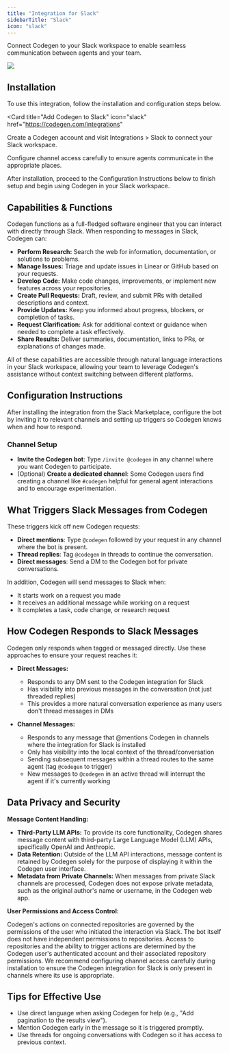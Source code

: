 ```yaml
---
title: "Integration for Slack"
sidebarTitle: "Slack"
icon: "slack"
---
```


Connect Codegen to your Slack workspace to enable seamless communication between agents and your team.

<img src="/images/slack.png" />

## Installation

To use this integration, follow the installation and configuration steps below. 

<Card
  title="Add Codegen to Slack"
  icon="slack"
  href="https://codegen.com/integrations"
>
  Create a Codegen account and visit Integrations > Slack to connect your Slack workspace.
</Card>

<Note>
  Configure channel access carefully to ensure agents communicate in the
  appropriate places.
</Note>

After installation, proceed to the Configuration Instructions below to finish setup and begin using Codegen in your Slack workspace.

## Capabilities & Functions

Codegen functions as a full-fledged software engineer that you can interact with directly through Slack. When responding to messages in Slack, Codegen can:

- **Perform Research:** Search the web for information, documentation, or solutions to problems.
- **Manage Issues:** Triage and update issues in Linear or GitHub based on your requests.
- **Develop Code:** Make code changes, improvements, or implement new features across your repositories.
- **Create Pull Requests:** Draft, review, and submit PRs with detailed descriptions and context.
- **Provide Updates:** Keep you informed about progress, blockers, or completion of tasks.
- **Request Clarification:** Ask for additional context or guidance when needed to complete a task effectively.
- **Share Results:** Deliver summaries, documentation, links to PRs, or explanations of changes made.

All of these capabilities are accessible through natural language interactions in your Slack workspace, allowing your team to leverage Codegen's assistance without context switching between different platforms.

## Configuration Instructions

After installing the integration from the Slack Marketplace, configure the bot by inviting it to relevant channels and setting up triggers so Codegen knows when and how to respond.

### Channel Setup
- **Invite the Codegen bot**: Type `/invite @codegen` in any channel where you want Codegen to participate.
- (Optional) **Create a dedicated channel**: Some Codegen users find creating a channel like `#codegen` helpful for general agent interactions and to encourage experimentation.

## What Triggers Slack Messages from Codegen
These triggers kick off new Codegen requests:
- **Direct mentions**: Type `@codegen` followed by your request in any channel where the bot is present.
- **Thread replies**: Tag `@codegen` in threads to continue the conversation.
- **Direct messages**: Send a DM to the Codegen bot for private conversations.

In addition, Codegen will send messages to Slack when:
- It starts work on a request you made
- It receives an additional message while working on a request
- It completes a task, code change, or research request

## How Codegen Responds to Slack Messages

Codegen only responds when tagged or messaged directly. Use these approaches to ensure your request reaches it:

- **Direct Messages:**
  - Responds to any DM sent to the Codegen integration for Slack
  - Has visibility into previous messages in the conversation (not just threaded replies)
  - This provides a more natural conversation experience as many users don't thread messages in DMs

- **Channel Messages:**
  - Responds to any message that @mentions Codegen in channels where the integration for Slack is installed
  - Only has visibility into the local context of the thread/conversation
  - Sending subsequent messages within a thread routes to the same agent (tag `@codegen` to trigger)
  - New messages to `@codegen` in an active thread will interrupt the agent if it's currently working

## Data Privacy and Security

**Message Content Handling:**

- **Third-Party LLM APIs:** To provide its core functionality, Codegen shares message content with third-party Large Language Model (LLM) APIs, specifically OpenAI and Anthropic.
- **Data Retention:** Outside of the LLM API interactions, message content is retained by Codegen solely for the purpose of displaying it within the Codegen user interface.
- **Metadata from Private Channels:** When messages from private Slack channels are processed, Codegen does not expose private metadata, such as the original author's name or username, in the Codegen web app.

**User Permissions and Access Control:**

Codegen's actions on connected repositories are governed by the permissions of the user who initiated the interaction via Slack. The bot itself does not have independent permissions to repositories. Access to repositories and the ability to trigger actions are determined by the Codegen user's authenticated account and their associated repository permissions. We recommend configuring channel access carefully during installation to ensure the Codegen integration for Slack is only present in channels where its use is appropriate.

## Tips for Effective Use

- Use direct language when asking Codegen for help (e.g., "Add pagination to the results view").
- Mention Codegen early in the message so it is triggered promptly.
- Use threads for ongoing conversations with Codegen so it has access to previous context.